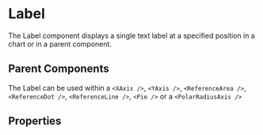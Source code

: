 
# Label

The Label component displays a single text label at a specified position in a chart or in a parent component.

<Meta of={ComponentStories} />

<Canvas of={ComponentStories.CartesianPositions} layout='padded'/>

## Parent Components
The Label can be used within a `<XAxis />`, `<YAxis />`, `<ReferenceArea />`, `<ReferenceDot />`, `<ReferenceLine />`, `<Pie />` or a `<PolarRadiusAxis />`

## Properties

<Controls of={ComponentStories.CartesianPositions} />
